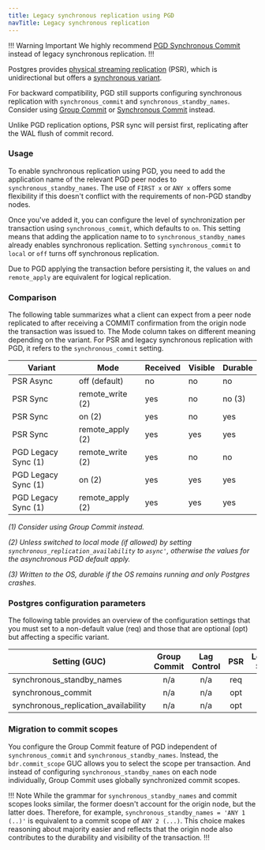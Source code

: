 ```yaml
---
title: Legacy synchronous replication using PGD
navTitle: Legacy synchronous replication
---
```


!!! Warning Important
We highly recommend [PGD Synchronous Commit](synchronous-commit) instead of
legacy synchronous replication.
!!!


Postgres provides [physical streaming
replication](https://www.postgresql.org/docs/current/warm-standby.html#STREAMING-REPLICATION)
(PSR), which is unidirectional but offers a [synchronous
variant](https://www.postgresql.org/docs/current/warm-standby.html#SYNCHRONOUS-REPLICATION).

For backward compatibility, PGD still supports configuring synchronous
replication with `synchronous_commit` and `synchronous_standby_names`. Consider
using [Group Commit](group-commit) or [Synchronous Commit](synchronous_commit)
instead.

Unlike PGD replication options, PSR sync will persist first, replicating after
the WAL flush of commit record.

### Usage

To enable synchronous replication using PGD, you need to add the application
name of the relevant PGD peer nodes to `synchronous_standby_names`. The use of
`FIRST x` or `ANY x` offers some flexibility if this doesn't conflict with the
requirements of non-PGD standby nodes.

Once you've added it, you can configure the level of synchronization per
transaction using `synchronous_commit`, which defaults to `on`. This setting
means that adding the application name to to `synchronous_standby_names` already
enables synchronous replication. Setting `synchronous_commit` to `local` or
`off` turns off synchronous replication.

Due to PGD applying the transaction before persisting it, the values `on` and
`remote_apply` are equivalent for logical replication.

### Comparison

The following table summarizes what a client can expect from a peer node
replicated to after receiving a COMMIT confirmation from the origin node the
transaction was issued to. The Mode column takes on different meaning depending
on the variant. For PSR and legacy synchronous replication with PGD, it refers
to the `synchronous_commit` setting.

| Variant             | Mode                  | Received | Visible | Durable |
|---------------------|-----------------------|----------|---------|---------|
| PSR Async           | off (default)         | no       | no      | no      |
| PSR Sync            | remote_write (2)      | yes      | no      | no (3)  |
| PSR Sync            | on (2)                | yes      | no      | yes     |
| PSR Sync            | remote_apply (2)      | yes      | yes     | yes     |
| PGD Legacy Sync (1) | remote_write (2)      | yes      | no      | no      |
| PGD Legacy Sync (1) | on (2)                | yes      | yes     | yes     |
| PGD Legacy Sync (1) | remote_apply (2)      | yes      | yes     | yes     |

*(1) Consider using Group Commit instead.*

*(2) Unless switched to local mode (if allowed) by setting
`synchronous_replication_availability` to `async'`, otherwise the
values for the asynchronous PGD default apply.*

*(3) Written to the OS, durable if the OS remains running and only
Postgres crashes.*

### Postgres configuration parameters

The following table provides an overview of the configuration settings that you
must set to a non-default value (req) and those that are optional (opt) but
affecting a specific variant.

| Setting (GUC)                        | Group Commit | Lag Control |   PSR   | Legacy Sync |
|--------------------------------------|:------------:|:-----------:|:-------:|:-----------:|
| synchronous_standby_names            |     n/a      |     n/a     |   req   |     req     |
| synchronous_commit                   |     n/a      |     n/a     |   opt   |     opt     |
| synchronous_replication_availability |     n/a      |     n/a     |   opt   |     opt     |

### Migration to commit scopes

You configure the Group Commit feature of PGD independent of
`synchronous_commit` and `synchronous_standby_names`. Instead, the
`bdr.commit_scope` GUC allows you to select the scope per transaction. And
instead of configuring `synchronous_standby_names` on each node
individually, Group Commit uses globally synchronized commit scopes.

!!! Note 
While the grammar for `synchronous_standby_names` and commit scopes
looks similar, the former doesn't account for the origin node, but the latter
does. Therefore, for example, `synchronous_standby_names = 'ANY 1 (..)'` is
equivalent to a commit scope of `ANY 2 (...)`. This choice makes reasoning about
majority easier and reflects that the origin node also contributes to the
durability and visibility of the transaction. 
!!!
